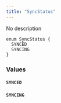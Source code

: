 ```yaml
---
title: "SyncStatus"
---
```


No description

```
enum SyncStatus {
  SYNCED
  SYNCING
}

```

### Values[](#values "Direct link to heading")

#### `SYNCED`[](#synced "Direct link to heading")

#### `SYNCING`[](#syncing "Direct link to heading")